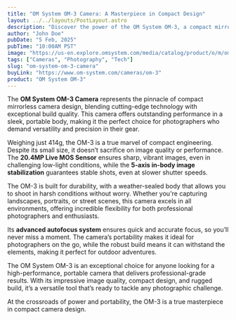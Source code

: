 ```yaml
---
title: "OM System OM-3 Camera: A Masterpiece in Compact Design"
layout: ../../layouts/PostLayout.astro
description: "Discover the power of the OM System OM-3, a compact mirrorless camera built for professionals and enthusiasts alike."
author: "John Doe"
pubDate: "5 Feb, 2025"
pubTime: "10:00AM PST"
image: "https://us-en.explore.omsystem.com/media/catalog/product/o/m/om-3-keypanel-06.webp?optimize=medium&fit=bounds&height=1080&width=1920&canvas=1920:1080"
tags: ["Cameras", "Photography", "Tech"]
slug: "om-system-om-3-camera"
buyLink: "https://www.om-system.com/cameras/om-3"
product: "OM System OM-3"
---
```


The **OM System OM-3 Camera** represents the pinnacle of compact mirrorless camera design, blending cutting-edge technology with exceptional build quality. This camera offers outstanding performance in a sleek, portable body, making it the perfect choice for photographers who demand versatility and precision in their gear.

Weighing just 414g, the OM-3 is a true marvel of compact engineering. Despite its small size, it doesn’t sacrifice on image quality or performance. The **20.4MP Live MOS Sensor** ensures sharp, vibrant images, even in challenging low-light conditions, while the **5-axis in-body image stabilization** guarantees stable shots, even at slower shutter speeds.

The OM-3 is built for durability, with a weather-sealed body that allows you to shoot in harsh conditions without worry. Whether you're capturing landscapes, portraits, or street scenes, this camera excels in all environments, offering incredible flexibility for both professional photographers and enthusiasts.

Its **advanced autofocus system** ensures quick and accurate focus, so you’ll never miss a moment. The camera’s portability makes it ideal for photographers on the go, while the robust build means it can withstand the elements, making it perfect for outdoor adventures.

The OM System OM-3 is an exceptional choice for anyone looking for a high-performance, portable camera that delivers professional-grade results. With its impressive image quality, compact design, and rugged build, it’s a versatile tool that’s ready to tackle any photographic challenge.

At the crossroads of power and portability, the OM-3 is a true masterpiece in compact camera design.
